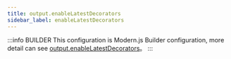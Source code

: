 ```yaml
---
title: output.enableLatestDecorators
sidebar_label: enableLatestDecorators
---
```


:::info BUILDER
This configuration is Modern.js Builder configuration, more detail can see [output.enableLatestDecorators](https://modernjs.dev/builder/en/api/config-output.html#output-enablelatestdecorators)。
:::


<Main />
